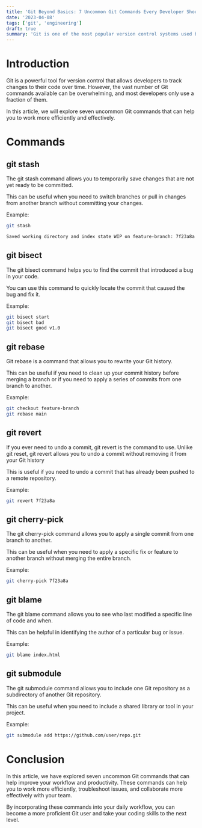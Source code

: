 ```yaml
---
title: 'Git Beyond Basics: 7 Uncommon Git Commands Every Developer Should Know'
date: '2023-04-08'
tags: ['git', 'engineering']
draft: true
summary: 'Git is one of the most popular version control systems used by developers worldwide. However, most developers only use a handful of Git commands in their daily work. In this article, we will explore some uncommon Git commands that can help improve your workflow and productivity. These commands will help you to work more efficiently, troubleshoot issues, and collaborate more effectively with your team.'
---
```


# Introduction

Git is a powerful tool for version control that allows developers to track changes to their code over time. However, the vast number of Git commands available can be overwhelming, and most developers only use a fraction of them.

In this article, we will explore seven uncommon Git commands that can help you to work more efficiently and effectively.

# Commands

## git stash

The git stash command allows you to temporarily save changes that are not yet ready to be committed.

This can be useful when you need to switch branches or pull in changes from another branch without committing your changes.

Example:

```bash
git stash

Saved working directory and index state WIP on feature-branch: 7f23a8a Add new feature
```

## git bisect

The git bisect command helps you to find the commit that introduced a bug in your code.

You can use this command to quickly locate the commit that caused the bug and fix it.

Example:

```bash
git bisect start
git bisect bad
git bisect good v1.0
```

## git rebase

Git rebase is a command that allows you to rewrite your Git history.

This can be useful if you need to clean up your commit history before merging a branch or if you need to apply a series of commits from one branch to another.

Example:

```bash
git checkout feature-branch
git rebase main
```

## git revert

If you ever need to undo a commit, git revert is the command to use. Unlike git reset, git revert allows you to undo a commit without removing it from your Git history

This is useful if you need to undo a commit that has already been pushed to a remote repository.

Example:

```bash
git revert 7f23a8a
```

## git cherry-pick

The git cherry-pick command allows you to apply a single commit from one branch to another.

This can be useful when you need to apply a specific fix or feature to another branch without merging the entire branch.

Example:

```bash
git cherry-pick 7f23a8a
```

## git blame

The git blame command allows you to see who last modified a specific line of code and when.

This can be helpful in identifying the author of a particular bug or issue.

Example:

```bash
git blame index.html
```

## git submodule

The git submodule command allows you to include one Git repository as a subdirectory of another Git repository.

This can be useful when you need to include a shared library or tool in your project.

Example:

```bash
git submodule add https://github.com/user/repo.git
```

# Conclusion

In this article, we have explored seven uncommon Git commands that can help improve your workflow and productivity. These commands can help you to work more efficiently, troubleshoot issues, and collaborate more effectively with your team.

By incorporating these commands into your daily workflow, you can become a more proficient Git user and take your coding skills to the next level.
